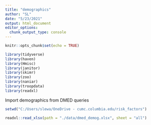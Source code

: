 ```yaml
---
title: "demographics"
author: "SL"
date: "5/23/2021"
output: html_document
editor_options: 
  chunk_output_type: console
---
```


```r
knitr::opts_chunk$set(echo = TRUE)

library(tidyverse)
library(haven)
library(Hmisc)
library(janitor)
library(skimr)
library(zoo)
library(naniar)
library(troopdata)
library(readxl)

```



Import demographics from DMED queries

```r

setwd("C:/Users/slewa/OneDrive - cumc.columbia.edu/risk_factors")

readxl::read_xlsx(path = "./data/dmed_demog.xlsx", sheet = "all")

```




